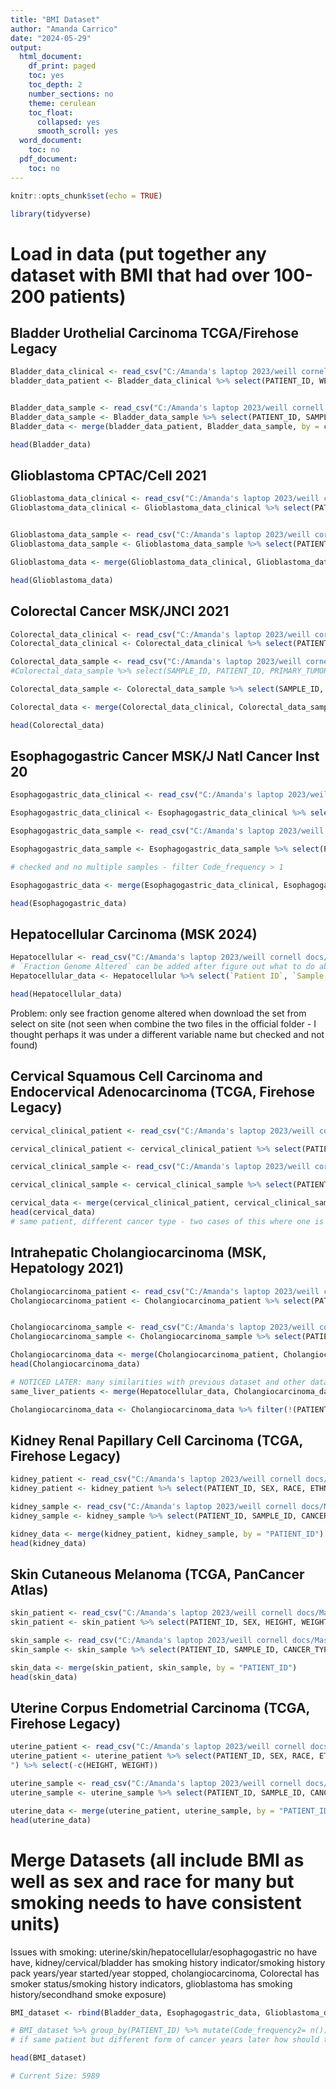 ```yaml
---
title: "BMI Dataset"
author: "Amanda Carrico"
date: "2024-05-29"
output:
  html_document:
    df_print: paged
    toc: yes
    toc_depth: 2
    number_sections: no
    theme: cerulean
    toc_float:
      collapsed: yes
      smooth_scroll: yes
  word_document:
    toc: no
  pdf_document:
    toc: no
---
```


```r
knitr::opts_chunk$set(echo = TRUE)
```

```r
library(tidyverse)
```

  

# Load in data (put together any dataset with BMI that had over 100-200 patients)

## Bladder Urothelial Carcinoma TCGA/Firehose Legacy
```r
Bladder_data_clinical <- read_csv("C:/Amanda's laptop 2023/weill cornell docs/Masters Project Genome Alterations Cancer/BMI datasets/Bladder Urothelial_data_clinical_patient.csv")
bladder_data_patient <- Bladder_data_clinical %>% select(PATIENT_ID, WEIGHT, HEIGHT, SEX, RACE, ETHNICITY, SITE_OF_TUMOR_TISSUE, METASTATIC_SITE_PATIENT, AGE, OS_STATUS, OS_MONTHS) %>% mutate(BMI = as.numeric(WEIGHT)/(as.numeric(HEIGHT)/100)^2, OS_STATUS = ifelse(OS_STATUS == "1:DECEASED", 1, 0), METASTATIC_SITE_PATIENT = ifelse(METASTATIC_SITE_PATIENT == "[Not Available]" | METASTATIC_SITE_PATIENT == "None", NA, METASTATIC_SITE_PATIENT), RACE = ifelse(RACE == "[Not Available]", NA, RACE), SEX = ifelse(SEX == "[Not Available]", NA, SEX), ETHNICITY = ifelse(ETHNICITY == "[Not Available]", NA, ETHNICITY)) %>% select(-c(WEIGHT, HEIGHT)) %>% filter(!is.na(BMI)) %>% mutate(BMI_CATEGORIES = ifelse(BMI < 18.5, "Underweight", ifelse(BMI < 25, "Normal_Weight", ifelse(BMI < 30, "Overweight", "Obese"))))


Bladder_data_sample <- read_csv("C:/Amanda's laptop 2023/weill cornell docs/Masters Project Genome Alterations Cancer/BMI datasets/Bladder Urothelial_data_clinical_sample.csv")
Bladder_data_sample <- Bladder_data_sample %>% select(PATIENT_ID, SAMPLE_ID, CANCER_TYPE, TMB_NONSYNONYMOUS) %>% group_by(PATIENT_ID) %>% mutate(Code_frequency= n(), TMB = TMB_NONSYNONYMOUS, Study = "Bladder Urothelial Carcinoma TCGA/Firehose Legacy", TUMOR_PURITY = NA, CANCER_TYPE = ifelse(CANCER_TYPE == "[Not Available]", NA, CANCER_TYPE)) %>% select(-TMB_NONSYNONYMOUS)
Bladder_data <- merge(bladder_data_patient, Bladder_data_sample, by = c("PATIENT_ID")) %>% filter(!(PATIENT_ID == "TCGA-DK-A1A6" & TMB == NA))

head(Bladder_data) 
```

## Glioblastoma CPTAC/Cell 2021
```r
Glioblastoma_data_clinical <- read_csv("C:/Amanda's laptop 2023/weill cornell docs/Masters Project Genome Alterations Cancer/BMI datasets/Glioblastoma_data_clinical_patient.csv")
Glioblastoma_data_clinical <- Glioblastoma_data_clinical %>% select(PATIENT_ID, BMI, AGE, SEX, RACE, ETHNICITY, VITAL_STATUS, FOLLOW_UP_PERIOD) %>% mutate(OS_STATUS = ifelse(VITAL_STATUS == "Deceased", 1, 0), OS_MONTHS = substr(FOLLOW_UP_PERIOD, 1,2), RACE = ifelse(RACE == "[Not Available]", NA, RACE), SEX = ifelse(SEX == "[Not Available]", NA, SEX), ETHNICITY = ifelse(ETHNICITY == "[Not Available]", NA, ETHNICITY), BMI_CATEGORIES = ifelse(BMI < 18.5, "Underweight", ifelse(BMI < 25, "Normal_Weight", ifelse(BMI < 30, "Overweight", "Obese")))) %>% select(-c(FOLLOW_UP_PERIOD, VITAL_STATUS))


Glioblastoma_data_sample <- read_csv("C:/Amanda's laptop 2023/weill cornell docs/Masters Project Genome Alterations Cancer/BMI datasets/Glioblastoma_data_clinical_sample.csv")
Glioblastoma_data_sample <- Glioblastoma_data_sample %>% select(PATIENT_ID, SAMPLE_ID, CANCER_TYPE, TMB_NONSYNONYMOUS, TUMOR_SITE_CURATED) %>% mutate(TMB = TMB_NONSYNONYMOUS, SITE_OF_TUMOR_TISSUE = TUMOR_SITE_CURATED, Study = "Glioblastoma CPTAC/Cell 2021", METASTATIC_SITE_PATIENT = NA, CANCER_TYPE = ifelse(CANCER_TYPE == "[Not Available]", NA, CANCER_TYPE)) %>% select(-c(TUMOR_SITE_CURATED, TMB_NONSYNONYMOUS)) %>% group_by(PATIENT_ID) %>% mutate(Code_frequency= n(), TUMOR_PURITY = NA) # checked and no patients with multiple samples

Glioblastoma_data <- merge(Glioblastoma_data_clinical, Glioblastoma_data_sample, by = c("PATIENT_ID"))

head(Glioblastoma_data)
```

## Colorectal Cancer MSK/JNCI 2021
```r
Colorectal_data_clinical <- read_csv("C:/Amanda's laptop 2023/weill cornell docs/Masters Project Genome Alterations Cancer/BMI datasets/Colorectal_data_clinical_patient.csv")
Colorectal_data_clinical <- Colorectal_data_clinical %>% select(PATIENT_ID, BMI, RACE, SEX, AGE_AT_DX, OS_MET_STATUS, OS_MET_MONTHS, ) %>% mutate(OS_STATUS = ifelse(OS_MET_STATUS == "1:DECEASED", 1, 0), OS_MONTHS = OS_MET_MONTHS, AGE = AGE_AT_DX, ETHNICITY = NA, RACE = ifelse(RACE == "[Not Available]", NA, RACE), SEX = ifelse(SEX == "[Not Available]", NA, SEX), BMI_CATEGORIES = ifelse(BMI < 18.5, "Underweight", ifelse(BMI < 25, "Normal_Weight", ifelse(BMI < 30 , "Overweight", "Obese")))) %>% select(-c(AGE_AT_DX, OS_MET_MONTHS, OS_MET_STATUS)) # met status and months also contained - survival from diagnosis of METS (but not the primary)

Colorectal_data_sample <- read_csv("C:/Amanda's laptop 2023/weill cornell docs/Masters Project Genome Alterations Cancer/BMI datasets/Colorectal_data_clinical_sample.csv")
#Colorectal_data_sample %>% select(SAMPLE_ID, PATIENT_ID, PRIMARY_TUMOR_LOCATION, CANCER_TYPE, METASTATIC_SITE, CVR_TMB_SCORE, TUMOR_PURITY) %>% group_by(PATIENT_ID) %>% mutate(Code_frequency= n())  #checked and no multiple patients

Colorectal_data_sample <- Colorectal_data_sample %>% select(SAMPLE_ID, PATIENT_ID, PRIMARY_TUMOR_LOCATION, METASTATIC_SITE, CANCER_TYPE, CVR_TMB_SCORE, TUMOR_PURITY) %>% group_by(PATIENT_ID) %>% mutate(Code_frequency= n(), TMB = CVR_TMB_SCORE, CANCER_TYPE = ifelse(CANCER_TYPE == "[Not Available]", NA, CANCER_TYPE), SITE_OF_TUMOR_TISSUE = PRIMARY_TUMOR_LOCATION, Study = "Colorectal Cancer MSK/JNCI 2021", METASTATIC_SITE_PATIENT = ifelse(METASTATIC_SITE == "Not Applicable", NA, METASTATIC_SITE)) %>% select(-c(PRIMARY_TUMOR_LOCATION, CVR_TMB_SCORE, METASTATIC_SITE))

Colorectal_data <- merge(Colorectal_data_clinical, Colorectal_data_sample, by = c("PATIENT_ID"))

head(Colorectal_data)
```

## Esophagogastric Cancer MSK/J Natl Cancer Inst 20
```r
Esophagogastric_data_clinical <- read_csv("C:/Amanda's laptop 2023/weill cornell docs/Masters Project Genome Alterations Cancer/BMI datasets/Esophagogastric_data_clinical_patient.csv")

Esophagogastric_data_clinical <- Esophagogastric_data_clinical %>% select(PATIENT_ID, AGE_AT_DIAGNOSIS, OS_STATUS, OS_MONTHS, BMI_CATEGORIES, SEX, RACE, ETHNICITY) %>% mutate(BMI = NA, BMI_CATEGORIES = ifelse(BMI_CATEGORIES == "Unknown", NA, BMI_CATEGORIES), RACE = ifelse(RACE == "[Not Available]", NA, RACE), SEX = ifelse(SEX == "[Not Available]", NA, SEX), ETHNICITY = ifelse(ETHNICITY == "[Not Available]", NA, ETHNICITY), OS_STATUS = ifelse(OS_STATUS == "1:DECEASED", 1, 0), AGE = AGE_AT_DIAGNOSIS) %>% select(-AGE_AT_DIAGNOSIS) # could not find cutoffs for BMI categories

Esophagogastric_data_sample <- read_csv("C:/Amanda's laptop 2023/weill cornell docs/Masters Project Genome Alterations Cancer/BMI datasets/Esophagogastric_data_clinical_sample.csv")

Esophagogastric_data_sample <- Esophagogastric_data_sample %>% select(PATIENT_ID, SAMPLE_ID, CANCER_TYPE, TMB_NONSYNONYMOUS, PRIMARY_SITE, METASTATIC_SITE, TUMOR_PURITY, TMB_NONSYNONYMOUS) %>% mutate(SITE_OF_TUMOR_TISSUE = PRIMARY_SITE, TMB = TMB_NONSYNONYMOUS, METASTATIC_SITE_PATIENT = ifelse(METASTATIC_SITE == "Not Applicable", NA, METASTATIC_SITE)) %>% select(-c(PRIMARY_SITE, TMB_NONSYNONYMOUS, METASTATIC_SITE)) %>% group_by(PATIENT_ID) %>% mutate(Code_frequency= n(), Study = "Esophagogastric Cancer MSK/J Natl Cancer Inst 2023") 

# checked and no multiple samples - filter Code_frequency > 1

Esophagogastric_data <- merge(Esophagogastric_data_clinical, Esophagogastric_data_sample, by = c("PATIENT_ID"))

head(Esophagogastric_data)
```

## Hepatocellular Carcinoma (MSK 2024)
```r
Hepatocellular <- read_csv("C:/Amanda's laptop 2023/weill cornell docs/Masters Project Genome Alterations Cancer/BMI datasets/Hepatocellular Carcinoma.csv") # no option to download full file
# `Fraction Genome Altered` can be added after figure out what to do about others
Hepatocellular_data <- Hepatocellular %>% select(`Patient ID`, `Sample ID`, `Cancer Type`, BMI, Age, Race, Sex, Ethnicity, `Metastatic Site`, `Overall Survival (Months)`, `Overall Survival Status`, `Primary Tumor Site`, `TMB (nonsynonymous)`, `Tumor Purity`) %>% mutate(PATIENT_ID = `Patient ID`, SAMPLE_ID = `Sample ID`, SEX = Sex, RACE = Race, ETHNICITY = Ethnicity, BMI_CATEGORIES = ifelse(BMI < 18.5, "Underweight", ifelse(BMI < 25, "Normal_Weight", ifelse(BMI < 30, "Overweight", "Obese"))), OS_STATUS = ifelse(`Overall Survival Status` == "1:DECEASED", 1, 0), OS_MONTHS = `Overall Survival (Months)`, CANCER_TYPE = `Cancer Type`, SITE_OF_TUMOR_TISSUE = `Primary Tumor Site`, AGE = Age, TMB = `TMB (nonsynonymous)`, TUMOR_PURITY = `Tumor Purity`, TMB = `TMB (nonsynonymous)`, METASTATIC_SITE_PATIENT = ifelse(`Metastatic Site` == "Not Applicable", NA, `Metastatic Site`), Study = "Hepatocellular Carcinoma (MSK 2024)")  %>% select(-c(`Patient ID`, `Sample ID`, `Cancer Type`, Age, `Metastatic Site`, `Overall Survival (Months)`, `Overall Survival Status`, Sex, Race, Ethnicity, `Primary Tumor Site`, `TMB (nonsynonymous)`, `Tumor Purity`)) %>% group_by(PATIENT_ID) %>% mutate(Code_frequency= n()) 

head(Hepatocellular_data)
```

Problem: only see fraction genome altered when download the set from select on site (not seen when combine the two files in the official folder - I thought perhaps it was under a different variable name but checked and not found)


## Cervical Squamous Cell Carcinoma and Endocervical Adenocarcinoma (TCGA, Firehose Legacy)

```r
cervical_clinical_patient <- read_csv("C:/Amanda's laptop 2023/weill cornell docs/Masters Project Genome Alterations Cancer/BMI datasets/cervical_data_clinical_patient.csv")

cervical_clinical_patient <- cervical_clinical_patient %>% select(PATIENT_ID, SEX, HEIGHT, WEIGHT, RACE, ETHNICITY, AGE, SITE_OF_TUMOR_TISSUE, OS_STATUS, OS_MONTHS) %>% mutate(BMI = as.numeric(WEIGHT)/(as.numeric(HEIGHT)/100)^2, BMI_CATEGORIES = ifelse(BMI < 18.5, "Underweight", ifelse(BMI < 25, "Normal_Weight", ifelse(BMI < 30, "Overweight", "Obese"))), METASTATIC_SITE_PATIENT = NA, TUMOR_PURITY = NA, RACE = ifelse(RACE == "[Not Available]", NA, RACE), SEX = ifelse(SEX == "[Not Available]", NA, SEX), ETHNICITY = ifelse(ETHNICITY == "[Not Available]", NA, ETHNICITY), Study = "Cervical Squamous Cell Carcinoma and Endocervical Adenocarcinoma (TCGA, Firehose Legacy)", OS_STATUS = ifelse(OS_STATUS == "1:DECEASED", 1, 0)) %>% select(-c(HEIGHT, WEIGHT))

cervical_clinical_sample <- read_csv("C:/Amanda's laptop 2023/weill cornell docs/Masters Project Genome Alterations Cancer/BMI datasets/cervical_data_clinical_sample.csv")

cervical_clinical_sample <- cervical_clinical_sample %>% select(PATIENT_ID, SAMPLE_ID, CANCER_TYPE, TMB_NONSYNONYMOUS) %>% group_by(PATIENT_ID) %>% mutate(TMB = TMB_NONSYNONYMOUS, Code_frequency= n(), CANCER_TYPE = ifelse(CANCER_TYPE == "[Not Available]", NA, CANCER_TYPE)) %>% select(-TMB_NONSYNONYMOUS)

cervical_data <- merge(cervical_clinical_patient, cervical_clinical_sample, by = "PATIENT_ID") %>% filter(!(PATIENT_ID == "TCGA-HM-A6W2" & CANCER_TYPE == "Cervical Cancer, NOS" | PATIENT_ID == "TCGA-UC-A7PG" & CANCER_TYPE == "Cervical Cancer, NOS"))
head(cervical_data)
# same patient, different cancer type - two cases of this where one is a more specific form of cancer perhaps diagnosed later but all other numbers are the same
```

## Intrahepatic Cholangiocarcinoma (MSK, Hepatology 2021)

```r
Cholangiocarcinoma_patient <- read_csv("C:/Amanda's laptop 2023/weill cornell docs/Masters Project Genome Alterations Cancer/BMI datasets/Cholangiocarcinoma_data_clinical_patient.csv")
Cholangiocarcinoma_patient <- Cholangiocarcinoma_patient %>% select(PATIENT_ID, AGE, SEX, BMI, OS_MONTHS, OS_STATUS) %>% mutate(BMI_CATEGORIES = ifelse(BMI < 18.5, "Underweight", ifelse(BMI < 25, "Normal_Weight", ifelse(BMI < 30, "Overweight", "Obese"))), RACE = NA, TUMOR_PURITY = NA, SEX = ifelse(SEX == "[Not Available]", NA, SEX), ETHNICITY = NA, SITE_OF_TUMOR_TISSUE = "intrahepatic cholangiocarcinoma", METASTATIC_SITE_PATIENT = NA, CANCER_TYPE = "Liver", OS_STATUS = ifelse(OS_STATUS == "1:DECEASED", 1, 0), Study = "Intrahepatic Cholangiocarcinoma (MSK, Hepatology 2021)")


Cholangiocarcinoma_sample <- read_csv("C:/Amanda's laptop 2023/weill cornell docs/Masters Project Genome Alterations Cancer/BMI datasets/Cholangiocarcinoma_data_clinical_sample.csv")
Cholangiocarcinoma_sample <- Cholangiocarcinoma_sample %>% select(PATIENT_ID, SAMPLE_ID, TMB_NONSYNONYMOUS) %>% mutate(TMB = TMB_NONSYNONYMOUS) %>% select(-TMB_NONSYNONYMOUS) %>% group_by(PATIENT_ID) %>% mutate(Code_frequency= n()) # none with more than one sample

Cholangiocarcinoma_data <- merge(Cholangiocarcinoma_patient, Cholangiocarcinoma_sample, by = "PATIENT_ID")
head(Cholangiocarcinoma_data)

# NOTICED LATER: many similarities with previous dataset and other dataset has more info (otherwise same when include info in this study - for about 200 cases)
same_liver_patients <- merge(Hepatocellular_data, Cholangiocarcinoma_data, by = "PATIENT_ID")

Cholangiocarcinoma_data <- Cholangiocarcinoma_data %>% filter(!(PATIENT_ID %in% same_liver_patients$PATIENT_ID))
```

## Kidney Renal Papillary Cell Carcinoma (TCGA, Firehose Legacy)

```r
kidney_patient <- read_csv("C:/Amanda's laptop 2023/weill cornell docs/Masters Project Genome Alterations Cancer/BMI datasets/kidney_data_clinical_patient.csv")
kidney_patient <- kidney_patient %>% select(PATIENT_ID, SEX, RACE, ETHNICITY, AGE, OS_STATUS, OS_MONTHS, SITE_OF_TUMOR_TISSUE, HEIGHT, WEIGHT) %>% mutate(BMI = as.numeric(WEIGHT)/(as.numeric(HEIGHT)/100)^2, BMI_CATEGORIES = ifelse(BMI < 18.5, "Underweight", ifelse(BMI < 25, "Normal_Weight", ifelse(BMI < 30, "Overweight", "Obese"))), RACE = ifelse(RACE == "[Not Available]", NA, RACE), SEX = ifelse(SEX == "[Not Available]", NA, SEX), ETHNICITY = ifelse(ETHNICITY == "[Not Available]", NA, ETHNICITY), OS_STATUS = ifelse(OS_STATUS == "1:DECEASED", 1, 0), Study = "Kidney Renal Papillary Cell Carcinoma (TCGA, Firehose Legacy)", TUMOR_PURITY = NA, METASTATIC_SITE_PATIENT = NA) %>% select(-c(HEIGHT, WEIGHT))

kidney_sample <- read_csv("C:/Amanda's laptop 2023/weill cornell docs/Masters Project Genome Alterations Cancer/BMI datasets/kidney_data_clinical_sample.csv")
kidney_sample <- kidney_sample %>% select(PATIENT_ID, SAMPLE_ID, CANCER_TYPE, TMB_NONSYNONYMOUS) %>% mutate(TMB = TMB_NONSYNONYMOUS, CANCER_TYPE = ifelse(CANCER_TYPE == "[Not Available]", NA, CANCER_TYPE)) %>% select(-TMB_NONSYNONYMOUS) %>% group_by(PATIENT_ID) %>% mutate(Code_frequency= n()) %>% filter(!(PATIENT_ID == "TCGA-UZ-A9PS" & is.na(TMB) == TRUE)) # one sample same patient but no other TMB/different data

kidney_data <- merge(kidney_patient, kidney_sample, by = "PATIENT_ID")
head(kidney_data)
```

## Skin Cutaneous Melanoma (TCGA, PanCancer Atlas)

```r
skin_patient <- read_csv("C:/Amanda's laptop 2023/weill cornell docs/Masters Project Genome Alterations Cancer/BMI datasets/skin_data_clinical_patient.csv")
skin_patient <- skin_patient %>% select(PATIENT_ID, SEX, HEIGHT, WEIGHT, RACE, ETHNICITY, AGE, METASTATIC_SITE_PATIENT, TUMOR_SITE, OS_STATUS, OS_MONTHS) %>% mutate(BMI = as.numeric(WEIGHT)/(as.numeric(HEIGHT)/100)^2, BMI_CATEGORIES = ifelse(BMI < 18.5, "Underweight", ifelse(BMI < 25, "Normal_Weight", ifelse(BMI < 30, "Overweight", "Obese"))), RACE = ifelse(RACE == "[Not Available]", NA, RACE), SEX = ifelse(SEX == "[Not Available]", NA, SEX), ETHNICITY = ifelse(ETHNICITY == "[Not Available]", NA, ETHNICITY), OS_STATUS = ifelse(OS_STATUS == "1:DECEASED", 1, 0), SITE_OF_TUMOR_TISSUE = TUMOR_SITE, TUMOR_PURITY = NA, Study = "Skin Cutaneous Melanoma (TCGA, PanCancer Atlas)") %>% select(-c(HEIGHT, WEIGHT, TUMOR_SITE))

skin_sample <- read_csv("C:/Amanda's laptop 2023/weill cornell docs/Masters Project Genome Alterations Cancer/BMI datasets/skin_data_clinical_sample.csv")
skin_sample <- skin_sample %>% select(PATIENT_ID, SAMPLE_ID, CANCER_TYPE, TMB_NONSYNONYMOUS) %>% mutate(TMB = TMB_NONSYNONYMOUS, CANCER_TYPE = ifelse(CANCER_TYPE == "[Not Available]", NA, CANCER_TYPE)) %>% select(-TMB_NONSYNONYMOUS) %>% group_by(PATIENT_ID) %>% mutate(Code_frequency= n()) %>% filter(!((Code_frequency > 1 & is.na(TMB) == TRUE & is.na(CANCER_TYPE) == TRUE)|(PATIENT_ID == "TCGA-ER-A19T" & is.na(CANCER_TYPE) == TRUE)|(PATIENT_ID == "TCGA-ER-A2NF" & is.na(CANCER_TYPE) == TRUE)))

skin_data <- merge(skin_patient, skin_sample, by = "PATIENT_ID")
head(skin_data)
```

## Uterine Corpus Endometrial Carcinoma (TCGA, Firehose Legacy)

```r
uterine_patient <- read_csv("C:/Amanda's laptop 2023/weill cornell docs/Masters Project Genome Alterations Cancer/BMI datasets/uterine_data_clinical_patient.csv")
uterine_patient <- uterine_patient %>% select(PATIENT_ID, SEX, RACE, ETHNICITY, HEIGHT, WEIGHT, AGE, OS_STATUS, OS_MONTHS, SITE_OF_TUMOR_TISSUE) %>% mutate(BMI = as.numeric(WEIGHT)/(as.numeric(HEIGHT)/100)^2, BMI_CATEGORIES = ifelse(BMI < 18.5, "Underweight", ifelse(BMI < 25, "Normal_Weight", ifelse(BMI < 30, "Overweight", "Obese"))), RACE = ifelse(RACE == "[Not Available]", NA, RACE), SEX = ifelse(SEX == "[Not Available]", NA, SEX), ETHNICITY = ifelse(ETHNICITY == "[Not Available]", NA, ETHNICITY), OS_STATUS = ifelse(OS_STATUS == "1:DECEASED", 1, 0), METASTATIC_SITE_PATIENT = NA, TUMOR_PURITY = NA, Study = "Uterine Corpus Endometrial Carcinoma (TCGA, Firehose Legacy)
") %>% select(-c(HEIGHT, WEIGHT))

uterine_sample <- read_csv("C:/Amanda's laptop 2023/weill cornell docs/Masters Project Genome Alterations Cancer/BMI datasets/uterine_data_clinical_sample.csv")
uterine_sample <- uterine_sample %>% select(PATIENT_ID, SAMPLE_ID, CANCER_TYPE, TMB_NONSYNONYMOUS) %>% mutate(TMB = TMB_NONSYNONYMOUS, CANCER_TYPE = ifelse(CANCER_TYPE == "[Not Available]", NA, CANCER_TYPE)) %>% select(-TMB_NONSYNONYMOUS) %>% group_by(PATIENT_ID) %>% mutate(Code_frequency= n()) %>% filter(!(PATIENT_ID == "TCGA-BK-A139" & SAMPLE_ID == "TCGA-BK-A139-02")) # same info but no TMB value for other sample

uterine_data <- merge(uterine_patient, uterine_sample, by = "PATIENT_ID")
head(uterine_data)
```

  
# Merge Datasets (all include BMI as well as sex and race for many but smoking needs to have consistent units) 

Issues with smoking: uterine/skin/hepatocellular/esophagogastric no have have, kidney/cervical/bladder has smoking history indicator/smoking history pack years/year started/year stopped, cholangiocarcinoma, Colorectal has smoker status/smoking history indicators, glioblastoma has smoking history/secondhand smoke exposure)


```r
BMI_dataset <- rbind(Bladder_data, Esophagogastric_data, Glioblastoma_data, Colorectal_data, Hepatocellular_data, cervical_data, Cholangiocarcinoma_data, kidney_data, skin_data, uterine_data)

# BMI_dataset %>% group_by(PATIENT_ID) %>% mutate(Code_frequency2= n()) %>% filter(Code_frequency2 > 1)
# if same patient but different form of cancer years later how should that be handled 

head(BMI_dataset)

# Current Size: 5989
```

